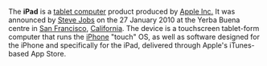 {{subpages}}

The '''iPad''' is a [[tablet computer]] product produced by [[Apple Inc.]] It was announced by [[Steve Jobs]] on the 27 January 2010 at the Yerba Buena centre in [[San Francisco]], [[California]]. The device is a touchscreen tablet-form computer that runs the [[iPhone]] "touch" OS, as well as software designed for the iPhone and specifically for the iPad, delivered through Apple's iTunes-based App Store.